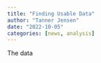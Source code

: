 ```yaml
---
title: "Finding Usable Data"
author: "Tanner Jensen"
date: "2022-10-05"
categories: [news, analysis]
---
```


The data 

